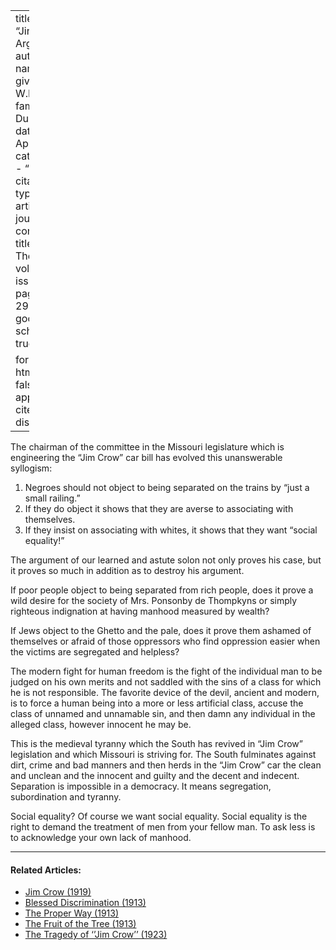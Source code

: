 
---
title: 'The "Jim Crow" Argument'
author:
  - name:
      given: W.E.B.
      family: Du Bois
date: Apr. 1913
categories: 
  - ""
citation: 
  type: article-journal
  container-title: The Crisis
  volume: 5
  issue: 6
  page: 291-292
google-scholar: true

format:
  html:
    toc: false
    appendix-cite-as: display
---



The chairman of the committee in the Missouri legislature which is
engineering the "Jim Crow" car bill has
evolved this unanswerable syllogism:

1.  Negroes should not object to being separated on the trains by "just a small railing."
2.  If they do object it shows that they are averse to associating with themselves.
3.  If they insist on associating with whites, it shows that they want
    "social equality!"

The argument of our learned and astute solon not only proves his case,
but it proves so much in addition as to destroy his argument.

If poor people object to being separated from rich people, does it prove
a wild desire for the society of Mrs. Ponsonby de Thompkyns or simply
righteous indignation at having manhood measured by wealth?

If Jews object to the Ghetto and the pale, does it prove them ashamed of
themselves or afraid of those oppressors who find oppression easier when
the victims are segregated and helpless?

The modern fight for human freedom is the fight of the individual man to
be judged on his own merits and not saddled with the sins of a class for
which he is not responsible. The favorite device of the devil, ancient
and modern, is to force a human being into a more or less artificial
class, accuse the class of unnamed and unnamable sin, and then damn any
individual in the alleged class, however innocent he may be.

This is the medieval tyranny which the South has revived in "Jim Crow"
legislation and which Missouri is striving for. The South fulminates
against dirt, crime and bad manners and then herds in the "Jim Crow" car
the clean and unclean and the innocent and guilty and
the decent and indecent. Separation is impossible in a democracy. It
means segregation, subordination and tyranny.

Social equality? Of course we want social equality. Social equality is
the right to demand the treatment of men from your fellow man. To ask
less is to acknowledge your own lack of manhood.

<!-- Similar articles start here -->

<hr>
#### Related Articles:

* [Jim Crow (1919)](/Volumes/17/03/jim_crow.html)
* [Blessed Discrimination (1913)](/Volumes/05/04/blesseddiscrimination.html)
* [The Proper Way (1913)](/Volumes/05/05/proper_way.html)
* [The Fruit of the Tree (1913)](/Volumes/06/05/fruit_of_tree.html)
* [The Tragedy of ''Jim Crow'' (1923)](/Volumes/26/04/tradgedy_of_jim_crow.html)

<!-- Similar articles end here -->